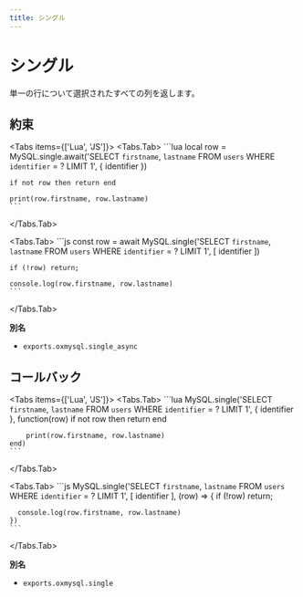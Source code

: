 ```yaml
---
title: シングル
---
```



# シングル

単一の行について選択されたすべての列を返します。

## 約束

<Tabs items={['Lua', 'JS']}>
  <Tabs.Tab>
    ```lua
    local row = MySQL.single.await('SELECT `firstname`, `lastname` FROM `users` WHERE `identifier` = ? LIMIT 1', {
        identifier
    })

    if not row then return end

    print(row.firstname, row.lastname)
    ```

  </Tabs.Tab>

  <Tabs.Tab>
    ```js
    const row = await MySQL.single('SELECT `firstname`, `lastname` FROM `users` WHERE `identifier` = ? LIMIT 1', [
      identifier
    ])

    if (!row) return;

    console.log(row.firstname, row.lastname)
    ```

  </Tabs.Tab>
</Tabs>

**別名**

- `exports.oxmysql.single_async`

## コールバック

<Tabs items={['Lua', 'JS']}>
  <Tabs.Tab>
    ```lua
    MySQL.single('SELECT `firstname`, `lastname` FROM `users` WHERE `identifier` = ? LIMIT 1', {
        identifier
    }, function(row)
        if not row then return end

        print(row.firstname, row.lastname)
    end)
    ```

  </Tabs.Tab>

  <Tabs.Tab>
    ```js
    MySQL.single('SELECT `firstname`, `lastname` FROM `users` WHERE `identifier` = ? LIMIT 1', [
      identifier
    ], (row) => {
      if (!row) return;

      console.log(row.firstname, row.lastname)
    })
    ```

  </Tabs.Tab>
</Tabs>

**別名**

- `exports.oxmysql.single`
